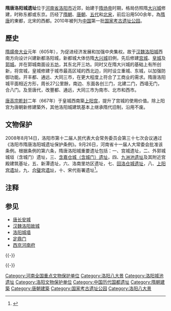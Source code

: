 {{文物保护单位
|级别 = 全国
|名称 = 隋唐洛阳城遺址
|编号 = 3-216
|分类 = 古遺址
|时代 = [[隋朝|隋]]、[[唐朝|唐]]
|所在 = [[河南省|河南省]][[洛阳市|洛阳市]]
|登录 = 1988年
|Cat = 河南全國重點文物保護單位
}}

'''隋唐洛阳城遗址'''位于[[河南省|河南省]][[洛阳市|洛阳市]]近郊，始建于[[隋炀帝|隋炀帝]]时期，格局仿照隋[[大兴城|大兴城]]修建，时称东都或东京。历经了[[隋朝|隋朝]]、[[唐朝|唐朝]]、[[五代|五代]]和[[北宋|北宋]]，前后沿用500余年，為[[隋唐|隋唐]]的東都，北宋的西都。2010年被列为[[中国|中国]]第一批[[国家考古遗址公园|国家考古遗址公园]]。

== 歷史 ==
[[隋煬帝|隋煬帝]][[大业_(年号)|大业]]元年（605年），为促进经济发展和加强中央集权。故于[[汉魏洛阳城|汉魏洛阳城]]西南方向设计兴建新都洛阳城，新都城大体仿隋[[大兴城|大兴城]]旧例，先后修建[[宫城|宫城]]、[[皇城|皇城]]及[[郭城|郭城]]。并在郭城南面设五[[坊|坊]]，其东北开三坊。同时又在隋大兴城的基础上有所创新，将宫城，皇城修建于城市最高区域的西北边，同时设立重城、东城，以加强防御功能。开丰都、通远、大同三市，在更大程度上符合了工商业的需求。隋唐洛阳城平面相近方形，周长27公里餘，南边、东面各创三门，北建二门，西墙无门，合八门。及至唐代，改豐都、通远，大同三市为南市、北市和西市。

[[唐高宗|唐高宗]][[乾封|乾封]]二年（667年）于皇城西南築[[上阳宫|上阳宫]]，提升了宫城的使用价值。除上阳宫为唐朝新修建築外，其他洛阳城建筑基本上继承隋代旧制，沿用不废。

== 文物保护 ==
2008年8月14日，洛阳市第十二届人民代表大会常务委员会第三十七次会议通过《洛阳市隋唐洛阳城遗址保护条例》。9月26日，河南省十一届人大常委会批准该条例。根据条例的第六条，隋唐洛阳城重要遗址包括：一、宫城遗址，二、外郭城城垣（含城门）遗址，三、[[含嘉仓城遗址|含嘉仓城（含城门）遗址]]，四、[[九洲池遗址|九洲池遗址]]及其附近宫殿建筑基址，五、新潭遗址，六、洛南里坊区遗址，七、[[回洛仓城遗址|回洛仓城遗址]]，八、[[上阳宫遗址|上阳宫遗址]]，九、[[合璧宫遗址|合璧宫遗址]]，十、宋代衙署遗址<ref>{{Cite web |url=http://www.lywwj.gov.cn/bencandy.php?fid=71&id=41 |title=洛阳市隋唐洛阳城遗址保护条例 |accessdate=2017-10-24 |author= |date=2015-01-08 |work= |publisher=洛阳市文物局网站|language=Zh-hans }}</ref>。

== 注释 ==
{{Reflist|2}}

== 参见 ==
* [[唐长安城|唐长安城]]
* [[汉魏洛阳故城|汉魏洛阳故城]]
* [[洛阳城墙|洛阳城墙]]
* [[定鼎门|定鼎门]]
* [[西京河南府|西京河南府]]

{{-}}
{{s-start}}
{{s-bef|before=[[唐長安城|長安]]（[[唐朝|唐朝]]）|row=1}}
{{s-ttl|title=[[中國首都|中國首都]]
|years=690年－705年<br>904年－907年<br>923年－936年|row=1}}
{{s-aft|after=[[開封府|開封府]]<br>|row=1}}
{{end}}

{{-}}
{{中国都城}}
{{河南全国重点文物保护单位}}
{{洛阳旅游资源}}
{{中华人民共和国国家考古遗址公园}}
{{DEFAULTSORT:S}}
[[Category:河南全国重点文物保护单位|Category:河南全国重点文物保护单位]]
[[Category:洛阳八大景|Category:洛阳八大景]]
[[Category:洛阳城池遗址|Category:洛阳城池遗址]]
[[Category:洛阳文物保护单位|Category:洛阳文物保护单位]]
[[Category:中国历代国都遗址|Category:中国历代国都遗址]]
[[Category:隋朝建築|Category:隋朝建築]]
[[Category:唐朝建築|Category:唐朝建築]]
[[Category:国家考古遗址公园|Category:国家考古遗址公园]]
[[Category:洛阳八大景|Category:洛阳八大景]]